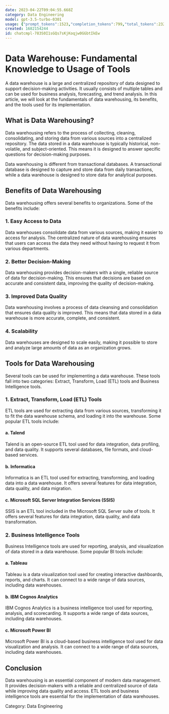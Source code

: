 ```yaml
---
date: 2023-04-22T09:04:55.668Z
category: Data Engineering
model: gpt-3.5-turbo-0301
usage: {"prompt_tokens":1523,"completion_tokens":799,"total_tokens":2322}
created: 1682154244
id: chatcmpl-783S0I1sGQs7sKjKoqjw0GGbtIkEw
---
```


# Data Warehouse: Fundamental Knowledge to Usage of Tools

A data warehouse is a large and centralized repository of data designed to support decision-making activities. It usually consists of multiple tables and can be used for business analysis, forecasting, and trend analysis. In this article, we will look at the fundamentals of data warehousing, its benefits, and the tools used for its implementation.

## What is Data Warehousing?

Data warehousing refers to the process of collecting, cleaning, consolidating, and storing data from various sources into a centralized repository. The data stored in a data warehouse is typically historical, non-volatile, and subject-oriented. This means it is designed to answer specific questions for decision-making purposes.

Data warehousing is different from transactional databases. A transactional database is designed to capture and store data from daily transactions, while a data warehouse is designed to store data for analytical purposes.

## Benefits of Data Warehousing

Data warehousing offers several benefits to organizations. Some of the benefits include:

### 1. Easy Access to Data

Data warehouses consolidate data from various sources, making it easier to access for analysis. The centralized nature of data warehousing ensures that users can access the data they need without having to request it from various departments.

### 2. Better Decision-Making

Data warehousing provides decision-makers with a single, reliable source of data for decision-making. This ensures that decisions are based on accurate and consistent data, improving the quality of decision-making.

### 3. Improved Data Quality

Data warehousing involves a process of data cleansing and consolidation that ensures data quality is improved. This means that data stored in a data warehouse is more accurate, complete, and consistent.

### 4. Scalability

Data warehouses are designed to scale easily, making it possible to store and analyze large amounts of data as an organization grows.

## Tools for Data Warehousing

Several tools can be used for implementing a data warehouse. These tools fall into two categories: Extract, Transform, Load (ETL) tools and Business Intelligence tools.

### 1. Extract, Transform, Load (ETL) Tools

ETL tools are used for extracting data from various sources, transforming it to fit the data warehouse schema, and loading it into the warehouse. Some popular ETL tools include:

#### a. Talend

Talend is an open-source ETL tool used for data integration, data profiling, and data quality. It supports several databases, file formats, and cloud-based services.

#### b. Informatica

Informatica is an ETL tool used for extracting, transforming, and loading data into a data warehouse. It offers several features for data integration, data quality, and data migration.

#### c. Microsoft SQL Server Integration Services (SSIS)

SSIS is an ETL tool included in the Microsoft SQL Server suite of tools. It offers several features for data integration, data quality, and data transformation.

### 2. Business Intelligence Tools

Business Intelligence tools are used for reporting, analysis, and visualization of data stored in a data warehouse. Some popular BI tools include:

#### a. Tableau

Tableau is a data visualization tool used for creating interactive dashboards, reports, and charts. It can connect to a wide range of data sources, including data warehouses.

#### b. IBM Cognos Analytics

IBM Cognos Analytics is a business intelligence tool used for reporting, analysis, and scorecarding. It supports a wide range of data sources, including data warehouses.

#### c. Microsoft Power BI

Microsoft Power BI is a cloud-based business intelligence tool used for data visualization and analysis. It can connect to a wide range of data sources, including data warehouses.

## Conclusion

Data warehousing is an essential component of modern data management. It provides decision-makers with a reliable and centralized source of data while improving data quality and access. ETL tools and business intelligence tools are essential for the implementation of data warehouses.

Category: Data Engineering